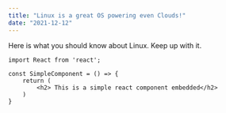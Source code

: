 ```yaml
---
title: "Linux is a great OS powering even Clouds!"
date: "2021-12-12"
---
```


Here is what you should know about Linux. Keep up with it.

```javascript{numberLines: true}
import React from 'react';

const SimpleComponent = () => {
    return (
        <h2> This is a simple react component embedded</h2>
    )
}
```
